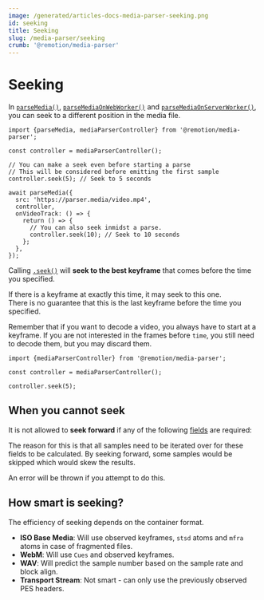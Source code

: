 ```yaml
---
image: /generated/articles-docs-media-parser-seeking.png
id: seeking
title: Seeking
slug: /media-parser/seeking
crumb: '@remotion/media-parser'
---
```


# Seeking<AvailableFrom v="4.0.291" />

In [`parseMedia()`](/docs/media-parser/parse-media), [`parseMediaOnWebWorker()`](/docs/media-parser/parse-media-on-web-worker) and [`parseMediaOnServerWorker()`](/docs/media-parser/parse-media-on-server-worker), you can seek to a different position in the media file.

```tsx twoslash title="Basic seeking"
import {parseMedia, mediaParserController} from '@remotion/media-parser';

const controller = mediaParserController();

// You can make a seek even before starting a parse
// This will be considered before emitting the first sample
controller.seek(5); // Seek to 5 seconds

await parseMedia({
  src: 'https://parser.media/video.mp4',
  controller,
  onVideoTrack: () => {
    return () => {
      // You can also seek inmidst a parse.
      controller.seek(10); // Seek to 10 seconds
    };
  },
});
```

Calling [`.seek()`](/docs/media-parser/media-parser-controller#seek) will **seek to the best keyframe** that comes before the time you specified.

If there is a keyframe at exactly this time, it may seek to this one.  
There is no guarantee that this is the last keyframe before the time you specified.

Remember that if you want to decode a video, you always have to start at a keyframe. If you are not interested in the frames before `time`, you still need to decode them, but you may discard them.

```tsx twoslash title="Seeking to a keyframe"
import {mediaParserController} from '@remotion/media-parser';

const controller = mediaParserController();

controller.seek(5);
```

## When you cannot seek

It is not allowed to **seek forward** if any of the following [fields](/docs/media-parser/fields) are required:


<DisallowForwardSeekingFields />

The reason for this is that all samples need to be iterated over for these fields to be calculated. By seeking forward, some samples would be skipped which would skew the results.

An error will be thrown if you attempt to do this.

## How smart is seeking?

The efficiency of seeking depends on the container format.

- **ISO Base Media**: Will use observed keyframes, `stsd` atoms and `mfra` atoms in case of fragmented files.
- **WebM**: Will use `Cues` and observed keyframes.
- **WAV**: Will predict the sample number based on the sample rate and block align.
- **Transport Stream**: Not smart - can only use the previously observed PES headers.
